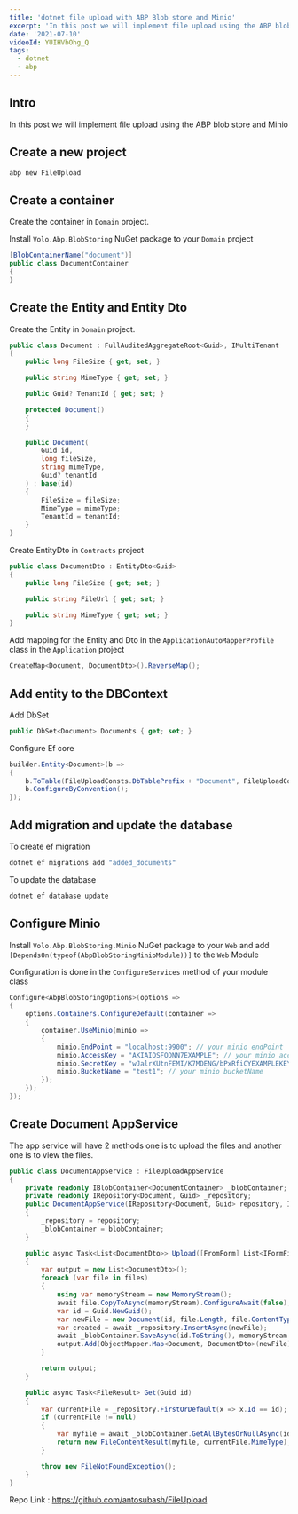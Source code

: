 ```yaml
---
title: 'dotnet file upload with ABP Blob store and Minio'
excerpt: 'In this post we will implement file upload using the ABP blob store and Minio'
date: '2021-07-10'
videoId: YUIHVbOhg_Q
tags:
  - dotnet
  - abp
---
```


<YoutubeVideo videoId={props.videoId} />

<TOCInline toc={props.toc} asDisclosure />

## Intro

In this post we will implement file upload using the ABP blob store and Minio

## Create a new project

```bash
abp new FileUpload
```

## Create a container

Create the container in `Domain` project.

Install `Volo.Abp.BlobStoring` NuGet package to your `Domain` project

```cs
[BlobContainerName("document")]
public class DocumentContainer
{
}
```

## Create the Entity and Entity Dto

Create the Entity in `Domain` project.

```cs
public class Document : FullAuditedAggregateRoot<Guid>, IMultiTenant
{
    public long FileSize { get; set; }

    public string MimeType { get; set; }

    public Guid? TenantId { get; set; }

    protected Document()
    {
    }

    public Document(
        Guid id,
        long fileSize,
        string mimeType,
        Guid? tenantId
    ) : base(id)
    {
        FileSize = fileSize;
        MimeType = mimeType;
        TenantId = tenantId;
    }
}
```

Create EntityDto in `Contracts` project

```cs
public class DocumentDto : EntityDto<Guid>
{
    public long FileSize { get; set; }

    public string FileUrl { get; set; }

    public string MimeType { get; set; }
}
```

Add mapping for the Entity and Dto in the `ApplicationAutoMapperProfile` class in the `Application` project

```cs
CreateMap<Document, DocumentDto>().ReverseMap();
```

## Add entity to the DBContext

Add DbSet

```cs
public DbSet<Document> Documents { get; set; }
```

Configure Ef core

```cs
builder.Entity<Document>(b =>
{
    b.ToTable(FileUploadConsts.DbTablePrefix + "Document", FileUploadConsts.DbSchema);
    b.ConfigureByConvention();
});
```

## Add migration and update the database

To create ef migration

```bash
dotnet ef migrations add "added_documents"
```

To update the database

```bash
dotnet ef database update
```

## Configure Minio

Install `Volo.Abp.BlobStoring.Minio` NuGet package to your `Web` and add `[DependsOn(typeof(AbpBlobStoringMinioModule))]` to the `Web` Module

Configuration is done in the `ConfigureServices` method of your module class

```cs
Configure<AbpBlobStoringOptions>(options =>
{
    options.Containers.ConfigureDefault(container =>
    {
        container.UseMinio(minio =>
        {
            minio.EndPoint = "localhost:9900"; // your minio endPoint
            minio.AccessKey = "AKIAIOSFODNN7EXAMPLE"; // your minio accessKey
            minio.SecretKey = "wJalrXUtnFEMI/K7MDENG/bPxRfiCYEXAMPLEKEY"; // your minio secretKey
            minio.BucketName = "test1"; // your minio bucketName
        });
    });
});
```

## Create Document AppService

The app service will have 2 methods one is to upload the files and another one is to view the files.

```cs
public class DocumentAppService : FileUploadAppService
{
    private readonly IBlobContainer<DocumentContainer> _blobContainer;
    private readonly IRepository<Document, Guid> _repository;
    public DocumentAppService(IRepository<Document, Guid> repository, IBlobContainer<DocumentContainer> blobContainer)
    {
        _repository = repository;
        _blobContainer = blobContainer;
    }

    public async Task<List<DocumentDto>> Upload([FromForm] List<IFormFile> files)
    {
        var output = new List<DocumentDto>();
        foreach (var file in files)
        {
            using var memoryStream = new MemoryStream();
            await file.CopyToAsync(memoryStream).ConfigureAwait(false);
            var id = Guid.NewGuid();
            var newFile = new Document(id, file.Length, file.ContentType, CurrentTenant.Id);
            var created = await _repository.InsertAsync(newFile);
            await _blobContainer.SaveAsync(id.ToString(), memoryStream.ToArray()).ConfigureAwait(false);
            output.Add(ObjectMapper.Map<Document, DocumentDto>(newFile));
        }

        return output;
    }

    public async Task<FileResult> Get(Guid id)
    {
        var currentFile = _repository.FirstOrDefault(x => x.Id == id);
        if (currentFile != null)
        {
            var myfile = await _blobContainer.GetAllBytesOrNullAsync(id.ToString());
            return new FileContentResult(myfile, currentFile.MimeType);
        }

        throw new FileNotFoundException();
    }
}
```

Repo Link : https://github.com/antosubash/FileUpload
